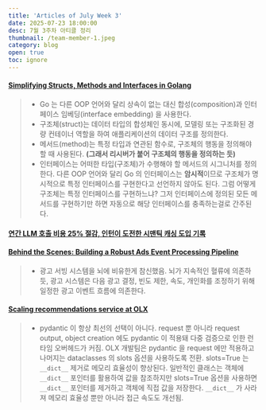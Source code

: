```yaml
---
title: 'Articles of July Week 3'
date: 2025-07-23 18:00:00
desc: 7월 3주차 아티클 정리
thumbnail: /team-member-1.jpeg
category: blog
open: true
toc: ignore
---
```


#### [Simplifying Structs, Methods and Interfaces in Golang](https://medium.com/@danielabatibabatunde1/simplifying-structs-methods-and-interfaces-in-golang-e86a0c4618aa)
>- Go 는 다른 OOP 언어와 달리 상속이 없는 대신 합성(composition)과 인터페이스 임베딩(interface embedding) 을 사용한다.
>- 구조체(struct)는 데이터 타입의 합성체인 동시에, 모델링 또는 구조화된 경량 컨테이너 역할을 하여 애플리케이션의 데이터 구조를 정의한다.
>- 메서드(method)는 특정 타입과 연관된 함수로, 구조체의 행동을 정의해야 할 때 사용된다. **(그래서 리시버가 붙어 구조체의 행동을 정의하는 듯)**
>- 인터페이스는 어떠한 타입(구조체)가 수행해야 할 메서드의 시그니처를 정의한다. 다른 OOP 언어와 달리 Go 의 인터페이스는 **암시적**이므로 구조체가 명시적으로 특정 인터페이스를 구현한다고 선언하지 않아도 된다.
그럼 어떻게 구조체는 특정 인터페이스를 구현하느냐? 그저 인터페이스에 정의된 모든 메서드를 구현하기만 하면 자동으로 해당 인터페이스를 충족하는걸로 간주된다.

#### [연간 LLM 호출 비용 25% 절감, 인턴이 도전한 시맨틱 캐싱 도입 기록](https://medium.com/daangn/%EC%97%B0%EA%B0%84-llm-%ED%98%B8%EC%B6%9C-%EB%B9%84%EC%9A%A9-25-%EC%A0%88%EA%B0%90-%EC%9D%B8%ED%84%B4%EC%9D%B4-%EB%8F%84%EC%A0%84%ED%95%9C-%EC%8B%9C%EB%A7%A8%ED%8B%B1-%EC%BA%90%EC%8B%B1-%EB%8F%84%EC%9E%85-%EA%B8%B0%EB%A1%9D-af3de9a74d0c)

#### [Behind the Scenes: Building a Robust Ads Event Processing Pipeline](https://netflixtechblog.com/behind-the-scenes-building-a-robust-ads-event-processing-pipeline-e4e86caf9249)

> - 광고 서빙 시스템을 뇌에 비유한게 참신했음. 뇌가 지속적인 혈류에 의존하듯, 광고 시스템은 다음 광고 결정, 빈도 제한, 속도, 개인화를 조정하기 위해 일정한
광고 이벤트 흐름에 의존한다.

#### [Scaling recommendations service at OLX](https://tech.olx.com/scaling-recommendations-service-at-olx-db4548813e3a)
> - pydantic 이 항상 최선의 선택이 아니다. request 뿐 아니라 request output, object creation 에도 pydantic 이 적용돼 다중 검증으로 인한 런타임 오버헤드가 커짐.
OLX 개발팀은 pydantic 을 request 에만 적용하고 나머지는 dataclasses 의 slots 옵션을 사용하도록 전환. slots=True 는 `__dict__` 제거로 메모리 효율성이 향상된다.
일반적인 클래스는 객체에 `__dict__` 포인터를 활용하여 값을 참조하지만 slots=True 옵션을 사용하면 `__dict__` 포인터를 제거하고 객체에 직접 값을 저장한다.
`__dict__` 가 사라져 메모리 효율성 뿐만 아니라 접근 속도도 개선됨.
